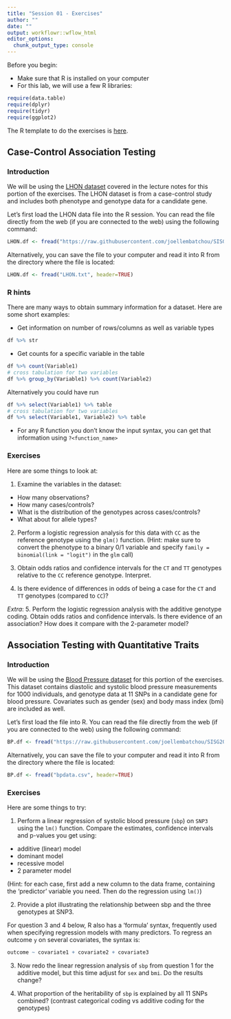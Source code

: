```yaml
---
title: "Session 01 - Exercises"
author: ""
date: ""
output: workflowr::wflow_html
editor_options:
  chunk_output_type: console
---
```

Before you begin:

* Make sure that R is installed on your computer
* For this lab, we will use a few R libraries:
```r
require(data.table)
require(dplyr)
require(tidyr)
require(ggplot2)
```

The R template to do the exercises is [here](https://github.com/joellembatchou/SISG2022_Association_Mapping/tree/master/code).

## Case-Control Association Testing


### Introduction
We will be using the [LHON dataset](https://raw.githubusercontent.com/joellembatchou/SISG2022_Association_Mapping/master/data/LHON.txt) covered in the lecture notes for this portion of the exercises.
The LHON dataset is from a case-control study and includes both phenotype and genotype data for a candidate gene.

Let's first load the LHON data file into the R session. You can read the file directly from the web (if you are connected to the web) using the following command:
```r
LHON.df <- fread("https://raw.githubusercontent.com/joellembatchou/SISG2022_Association_Mapping/master/data/LHON.txt", header=TRUE)
```

Alternatively, you can save the file to your computer and read it into R from the directory where the file is located:
```r
LHON.df <- fread("LHON.txt", header=TRUE)
```

### R hints

There are many ways to obtain summary information for a dataset. Here are some short examples:

* Get information on number of rows/columns as well as variable types
```r
df %>% str
```
* Get counts for a specific variable in the table
```r
df %>% count(Variable1)
# cross tabulation for two variables
df %>% group_by(Variable1) %>% count(Variable2)
```
Alternatively you could have run
```r
df %>% select(Variable1) %>% table
# cross tabulation for two variables
df %>% select(Variable1, Variable2) %>% table
```

* For any R function you don't know the input syntax, you can get that information using `?<function_name>` 


### Exercises
Here are some things to look at:

1. Examine the variables in the dataset:
  * How many observations? 
  * How many cases/controls?
  * What is the distribution of the genotypes across cases/controls?
  * What about for allele types?

2. Perform a logistic regression analysis for this data with `CC` as the reference genotype using the `glm()` function. 
(Hint: make sure to convert the phenotype to a binary 0/1 variable and specify `family = binomial(link = "logit")` in the `glm` call)

3. Obtain odds ratios and confidence intervals for the `CT` and `TT` genotypes relative to the `CC` reference genotype. Interpret.

4. Is there evidence of differences in odds of being a case for the `CT` and `TT` genotypes (compared to `CC`)?

*Extra*: 5. Perform the logistic regression analysis with the additive genotype coding. Obtain odds ratios and confidence intervals. Is there evidence of an association? How does it compare with the 2-parameter model?
  
## Association Testing with Quantitative Traits

### Introduction
We will be using the [Blood Pressure dataset](https://raw.githubusercontent.com/joellembatchou/SISG2022_Association_Mapping/master/data/LHON.txt) for this portion of the exercises.
This dataset contains diastolic and systolic blood pressure measurements for 1000 individuals, and genotype data at 11 SNPs in a candidate gene for blood pressure. Covariates such as gender (sex) and body mass index (bmi) are included as well.

Let's first load the file into R. You can read the file directly from the web (if you are connected to the web) using the following command:
```r
BP.df <- fread("https://raw.githubusercontent.com/joellembatchou/SISG2022_Association_Mapping/master/data/bpdata.csv", header=TRUE)
```

Alternatively, you can save the file to your computer and read it into R from the directory where the file is located:
```r
BP.df <- fread("bpdata.csv", header=TRUE)
```

### Exercises
Here are some things to try:

1. Perform a linear regression of systolic blood pressure (`sbp`) on `SNP3` using the `lm()` function. 
Compare the estimates, confidence intervals and p-values you get using:
* additive (linear) model 
* dominant model 
* recessive model
* 2 parameter model

(Hint: for each case, first add a new column to the data frame, containing the 'predictor' variable you need. Then do the regression using `lm()`)

2. Provide a plot illustrating the relationship between sbp and the three genotypes at SNP3.

For question 3 and 4 below, R also has a 'formula' syntax, frequently used when specifying regression models with many predictors. To regress an outcome `y` on several covariates, the syntax is:

```r
outcome ~ covariate1 + covariate2 + covariate3
```

3. Now redo the linear regression analysis of `sbp` from question 1 for the additive model, but this time adjust for `sex` and `bmi`. Do the results change?

4. What proportion of the heritability of `sbp` is explained by all 11 SNPs combined? (contrast categorical coding vs additive coding for the genotypes)
 
